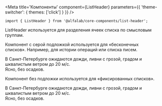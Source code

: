 


<Meta
    title='Компоненты'
    component={ListHeader}
    parameters={{ 'theme-switcher': { themes: ['click'] } }}
/>

<!-- Canvas -->

<Story name='ListHeader'>
    <ListHeader
        title={text('title', 'Заголовок')}
        description={text('description', 'Описание')}
        filled={boolean('filled', true)}
    />
</Story>

<!-- Docs -->

<ComponentHeader
    name='ListHeader'
    version={version}
    package='@alfalab/core-components/list-header'
    stage={2}
/>

```tsx
import { ListHeader } from '@alfalab/core-components/list-header';
```

ListHeader используется для разделения ячеек списка по смысловым группам.

<ListHeader
    title='Заголовок'
    description='дополнительный текст с описанием'
/>

<Props of={ListHeader} />


Компонент с серой подложкой используется для «бесконечных списков». Например, для истории операций или списка писем.

<Preview>
    <div>
        <ListHeader title='Сегодня' />
        <div>В Санкт-Петербурге ожидаются дожди, ливни с грозой, градом и шквалистым ветром до 20 м/с.</div>
        <ListHeader title='23 мая' description='среда' />
        <div>Ясно, без осадков.</div>
    </div>
</Preview>

Компонент без подложки используется для «фиксированных списков».

<Preview>
    <div>
        <ListHeader title='Сегодня' filled={false} />
        <div>В Санкт-Петербурге ожидаются дожди, ливни с грозой, градом и шквалистым ветром до 20 м/с.</div>
        <ListHeader title='23 мая' description='среда' filled={false} />
        <div>Ясно, без осадков.</div>
    </div>
</Preview>
